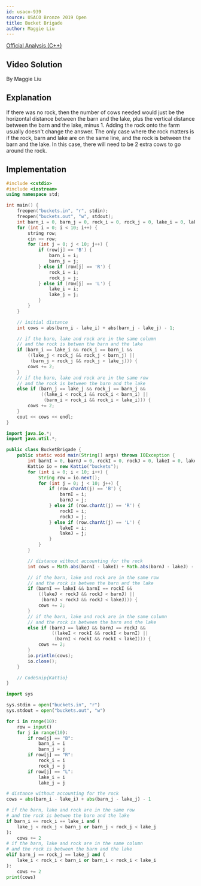 ```yaml
---
id: usaco-939
source: USACO Bronze 2019 Open
title: Bucket Brigade
author: Maggie Liu
---
```


[Official Analysis (C++)](http://www.usaco.org/current/data/sol_buckets_bronze_open19.html)

## Video Solution

By Maggie Liu

<Youtube id="JifYWZYrIzs" />

## Explanation

If there was no rock, then the number of cows needed would just be the
horizontal distance between the barn and the lake, plus the vertical distance
between the barn and the lake, minus $1$. Adding the rock onto the farm usually
doesn't change the answer. The only case where the rock matters is if the rock,
barn and lake are on the same line, and the rock is between the barn and the
lake. In this case, there will need to be $2$ extra cows to go around the rock.

## Implementation

<LanguageSection>

<CPPSection>

```cpp
#include <cstdio>
#include <iostream>
using namespace std;

int main() {
	freopen("buckets.in", "r", stdin);
	freopen("buckets.out", "w", stdout);
	int barn_i = 0, barn_j = 0, rock_i = 0, rock_j = 0, lake_i = 0, lake_j = 0;
	for (int i = 0; i < 10; i++) {
		string row;
		cin >> row;
		for (int j = 0; j < 10; j++) {
			if (row[j] == 'B') {
				barn_i = i;
				barn_j = j;
			} else if (row[j] == 'R') {
				rock_i = i;
				rock_j = j;
			} else if (row[j] == 'L') {
				lake_i = i;
				lake_j = j;
			}
		}
	}

	// initial distance
	int cows = abs(barn_i - lake_i) + abs(barn_j - lake_j) - 1;

	// if the barn, lake and rock are in the same column
	// and the rock is betwen the barn and the lake
	if (barn_i == lake_i && rock_i == barn_i &&
	    ((lake_j < rock_j && rock_j < barn_j) ||
	     (barn_j < rock_j && rock_j < lake_j))) {
		cows += 2;
	}
	// if the barn, lake and rock are in the same row
	// and the rock is between the barn and the lake
	else if (barn_j == lake_j && rock_j == barn_j &&
	         ((lake_i < rock_i && rock_i < barn_i) ||
	          (barn_i < rock_i && rock_i < lake_i))) {
		cows += 2;
	}
	cout << cows << endl;
}
```

</CPPSection>

<JavaSection>

```java
import java.io.*;
import java.util.*;

public class BucketBrigade {
	public static void main(String[] args) throws IOException {
		int barnI = 0, barnJ = 0, rockI = 0, rockJ = 0, lakeI = 0, lakeJ = 0;
		Kattio io = new Kattio("buckets");
		for (int i = 0; i < 10; i++) {
			String row = io.next();
			for (int j = 0; j < 10; j++) {
				if (row.charAt(j) == 'B') {
					barnI = i;
					barnJ = j;
				} else if (row.charAt(j) == 'R') {
					rockI = i;
					rockJ = j;
				} else if (row.charAt(j) == 'L') {
					lakeI = i;
					lakeJ = j;
				}
			}
		}

		// distance without accounting for the rock
		int cows = Math.abs(barnI - lakeI) + Math.abs(barnJ - lakeJ) - 1;

		// if the barn, lake and rock are in the same row
		// and the rock is betwen the barn and the lake
		if (barnI == lakeI && barnI == rockI &&
		    ((lakeJ < rockJ && rockJ < barnJ) ||
		     (barnJ < rockJ && rockJ < lakeJ))) {
			cows += 2;
		}
		// if the barn, lake and rock are in the same column
		// and the rock is between the barn and the lake
		else if (barnJ == lakeJ && barnJ == rockJ &&
		         ((lakeI < rockI && rockI < barnI) ||
		          (barnI < rockI && rockI < lakeI))) {
			cows += 2;
		}
		io.println(cows);
		io.close();
	}

	// CodeSnip{Kattio}
}
```

</JavaSection>

<PySection>

```py
import sys

sys.stdin = open("buckets.in", "r")
sys.stdout = open("buckets.out", "w")

for i in range(10):
	row = input()
	for j in range(10):
		if row[j] == "B":
			barn_i = i
			barn_j = j
		if row[j] == "R":
			rock_i = i
			rock_j = j
		if row[j] == "L":
			lake_i = i
			lake_j = j

# distance without accounting for the rock
cows = abs(barn_i - lake_i) + abs(barn_j - lake_j) - 1

# if the barn, lake and rock are in the same row
# and the rock is betwen the barn and the lake
if barn_i == rock_i == lake_i and (
	lake_j < rock_j < barn_j or barn_j < rock_j < lake_j
):
	cows += 2
# if the barn, lake and rock are in the same column
# and the rock is between the barn and the lake
elif barn_j == rock_j == lake_j and (
	lake_i < rock_i < barn_i or barn_i < rock_i < lake_i
):
	cows += 2
print(cows)
```

</PySection>

</LanguageSection>
